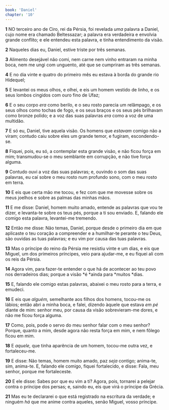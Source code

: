 ```yaml
---
book: 'Daniel'
chapter: '10'
---
```


**1** NO terceiro ano de Ciro, rei da Pérsia, foi revelada _uma_ palavra a Daniel, cujo nome era chamado Beltessazar; a palavra era verdadeira e envolvia grande conflito; e ele entendeu esta palavra, e tinha entendimento da visão.

**2** Naqueles dias eu, Daniel, estive triste por três semanas.

**3** Alimento desejável não comi, nem carne nem vinho entraram na minha boca, nem me ungi com unguento, até que se cumpriram as três semanas.

**4** E no dia vinte e quatro do primeiro mês eu estava à borda do grande rio Hidequel;

**5** E levantei os meus olhos, e olhei, e eis um homem vestido de linho, e os seus lombos cingidos com ouro fino de Ufaz;

**6** E o seu corpo _era_ como berilo, e o seu rosto parecia um relâmpago, e os seus olhos como tochas de fogo, e os seus braços e os seus pés brilhavam como bronze polido; e a voz das suas palavras _era_ como a voz de uma multidão.

**7** E só eu, Daniel, tive aquela visão. Os homens que _estavam_ comigo não a viram; contudo caiu sobre eles um grande temor, e fugiram, escondendo-se.

**8** Fiquei, pois, eu só, a contemplar esta grande visão, e não ficou força em mim; transmudou-se o meu semblante em corrupção, e não tive força alguma.

**9** Contudo ouvi a voz das suas palavras; e, ouvindo o som das suas palavras, eu caí sobre o meu rosto num profundo sono, com o meu rosto em terra.

**10** E eis que certa mão me tocou, e fez com que me movesse sobre os meus joelhos e sobre as palmas das minhas mãos.

**11** E me disse: Daniel, homem muito amado, entende as palavras que vou te dizer, e levanta-te sobre os teus pés, porque a ti sou enviado. E, falando ele comigo esta palavra, levantei-me tremendo.

**12** Então me disse: Não temas, Daniel, porque desde o primeiro dia em que aplicaste o teu coração a compreender e a humilhar-te perante o teu Deus, são ouvidas as tuas palavras; e eu vim por causa das tuas palavras.

**13** Mas o príncipe do reino da Pérsia me resistiu vinte e um dias, e eis que Miguel, um dos primeiros príncipes, veio para ajudar-me, e eu fiquei ali com os reis da Pérsia.

**14** Agora vim, para fazer-te entender o que há de acontecer ao teu povo nos derradeiros dias; porque a visão *é *ainda para *muitos *dias.

**15** E, falando ele comigo estas palavras, abaixei o meu rosto para a terra, e emudeci.

**16** E eis que _alguém,_ semelhante aos filhos dos homens, tocou-me os lábios; então abri a minha boca, e falei, dizendo àquele que estava _em pé_ diante de mim: senhor meu, por causa da visão sobrevieram-me dores, e não me ficou força alguma.

**17** Como, pois, pode o servo do meu senhor falar com o meu senhor? Porque, quanto a mim, desde agora não resta força em mim, e nem fôlego ficou em mim.

**18** E _aquele,_ que tinha aparência de um homem, tocou-me outra vez, e fortaleceu-me.

**19** E disse: Não temas, homem muito amado, paz _seja_ contigo; anima-te, sim, anima-te. E, falando ele comigo, fiquei fortalecido, e disse: Fala, meu senhor, porque me fortaleceste.

**20** E ele disse: Sabes por que eu vim a ti? Agora, pois, tornarei a pelejar contra o príncipe dos persas; e, saindo eu, eis que virá o príncipe da Grécia.

**21** Mas eu te declararei o que está registrado na escritura da verdade; e ninguém _há_ que me anime contra aqueles, senão Miguel, vosso príncipe.
